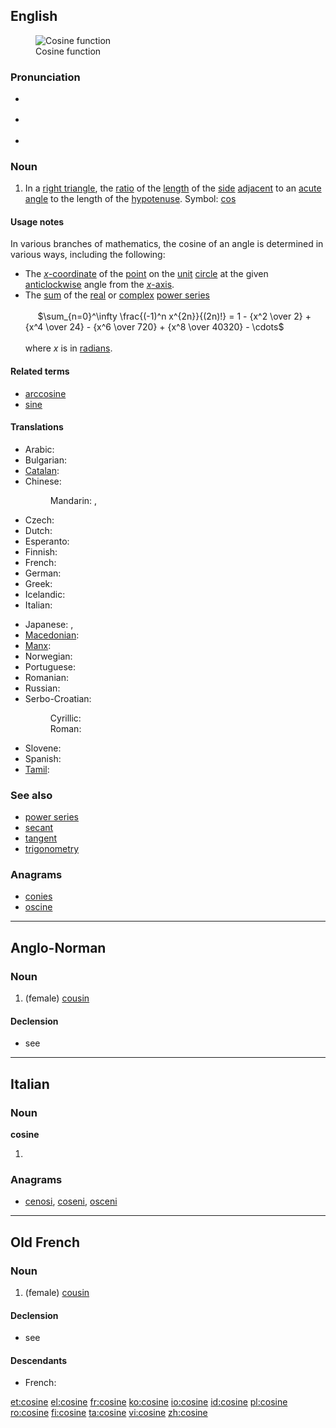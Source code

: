 ==English==
{{wikipedia}}
[[Image:Cosine.svg|thumb|Cosine function]]

===Pronunciation===
* {{a|UK}} {{IPA|/ˈkəʊ.saɪn/}}
* {{a|US}} {{IPA|/ˈkoʊ.saɪn/}}
* {{homophones|cosign}}

===Noun===
{{en-noun}}

# {{trigonometry}} In a [[right triangle]], the [[ratio]] of the [[length]] of the [[side]] [[adjacent]] to an [[acute]] [[angle]] to the length of the [[hypotenuse]]. Symbol: [[cos]]
<!--These definitions are equivalent to the one above and so do not define different senses of the word.
# {{mathematics}} The ''x'' [[coordinate]] of the [[point]] on the [[unit]] [[circle]] at the given [[anticlockwise]] angle from the ''x'' [[axis]].
# {{mathematics}} The [[sum]] of the [[real]] or [[complex]] [[power series]]
:: <math>\sum_0^\infty{{(-1)^{n}}\over{(2n)!}}x^{2n}</math>
-->

====Usage notes====
In various branches of mathematics, the cosine of an angle is determined in various ways, including the following:
* The [[x-coordinate|''x''-coordinate]] of the [[point]] on the [[unit]] [[circle]] at the given [[anticlockwise]] angle from the [[x-axis|''x''-axis]].
* The [[sum]] of the [[real]] or [[complex]] [[power series]]<br><br>&nbsp;&nbsp;&nbsp;&nbsp;&nbsp;<math>\sum_{n=0}^\infty \frac{(-1)^n x^{2n}}{(2n)!} = 1 - {x^2 \over 2} + {x^4 \over 24} - {x^6 \over 720} + {x^8 \over 40320} - \cdots </math><br><br>where ''x'' is in [[radian]]s.

====Related terms====
* [[arccosine]]
* [[sine]]

====Translations====
{{trans-top|trigonometric function}}
* Arabic: {{t|ar|جيب تمام|m|tr=jayb tamaam}}
* Bulgarian: {{t-|bg|косинус|m}}
* [[Catalan]]: {{t-|ca|cosinus|m}}
* Chinese:
*: Mandarin: {{t|cmn|餘弦|sc=Hani}}, {{t|cmn|余弦|tr=yúxián|sc=Hani}}
* Czech: {{t-|cs|kosinus|m}}
* Dutch: {{t+|nl|cosinus|m}}
* Esperanto: {{t-|eo|kosinuso|xs=Esperanto}}
* Finnish: {{t-|fi|kosini}}
* French: {{t+|fr|cosinus|m}}
* German: {{t+|de|Kosinus|m}}
* Greek: {{t+|el|συνημίτονο|n|tr=synimítono}}
* Icelandic: {{t-|is|kósínus|m}}
* Italian: {{t+|it|coseno|m}}
{{trans-mid}}
* Japanese: {{t-|ja|コサイン|tr=[[kosain]]}}, {{t|ja|余弦|tr=[[yogen]]}}
* [[Macedonian]]: {{t-|mk|косинус|m|tr=kósinus}}
* [[Manx]]: {{t|gv|co-heenys|m}}
* Norwegian: {{t-|no|cosinus|m}}
* Portuguese: {{t+|pt|co-seno|m}}
* Romanian: {{t+|ro|cosinus|n}}
* Russian: {{t+|ru|косинус|m|tr=kósinus}}
* Serbo-Croatian:
*: Cyrillic: {{t|sh|косинус|m|alt=ко̀синус|sc=Cyrl|xs=Serbo-Croatian}}
*: Roman: {{t|sh|kosinus|m|alt=kòsinus|xs=Serbo-Croatian}}
* Slovene: {{t+|sl|kosinus|m|alt=kòsínus}}
* Spanish: {{t-|es|coseno|m}}
* [[Tamil]]: {{t|ta|துணைசெவ்வளை|tr=thuNaichchevvaLai|xs=Tamil}}
{{trans-bottom}}

===See also===
* [[power series]]
* [[secant]]
* [[tangent]]
* [[trigonometry]]

===Anagrams===
* [[conies#English|conies]]
* [[oscine#English|oscine]]

----

==Anglo-Norman==

===Noun===
{{xno-noun|f}}

# (female) [[cousin]]

====Declension====
* see {{term|cosin|lang=xno}}

----

==Italian==

===Noun===
'''cosine''' {{f}}

# {{plural of|cosina|lang=it}}

===Anagrams===
* [[cenosi#Italian|cenosi]], [[coseni#Italian|coseni]], [[osceni#Italian|osceni]]

----

==Old French==

===Noun===
{{fro-noun|f}}

# (female) [[cousin]]

====Declension====
* see {{term|cosin|lang=fro}}

====Descendants====
* French: {{l|fr|cousine}}

[[et:cosine]]
[[el:cosine]]
[[fr:cosine]]
[[ko:cosine]]
[[io:cosine]]
[[id:cosine]]
[[pl:cosine]]
[[ro:cosine]]
[[fi:cosine]]
[[ta:cosine]]
[[vi:cosine]]
[[zh:cosine]]